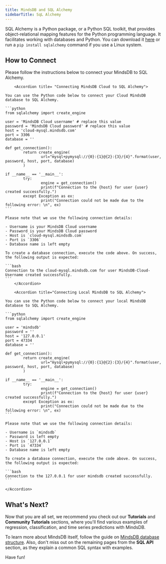 ```yaml
---
title: MindsDB and SQL Alchemy
sidebarTitle: SqL Alchemy
---
```


SQL Alchemy is a Python package, or a Python SQL toolkit, that provides
object-relational mapping features for the Python programming language. It
facilitates working with databases and Python. You can download it
[here](https://www.sqlalchemy.org/) or run a `pip install sqlalchemy` command if
you use a Linux system.

## How to Connect

Please follow the instructions below to connect your MindsDB to SQL Alchemy.

<AccordionGroup>

        <Accordion title= "Connecting MindsDB Cloud to SQL Alchemy">

    You can use the Python code below to connect your Cloud MindsDB database to SQL Alchemy.

    ```python
    from sqlalchemy import create_engine

    user = 'MindsDB Cloud username' # replace this value
    password = 'MindsDB Cloud password' # replace this value
    host = 'cloud-mysql.mindsdb.com'
    port = 3306
    database = ''

    def get_connection():
            return create_engine(
                    url="mysql+pymysql://{0}:{1}@{2}:{3}/{4}".format(user, password, host, port, database)
            )

    if __name__ == '__main__':
            try:
                    engine = get_connection()
                    print(f"Connection to the {host} for user {user} created successfully.")
            except Exception as ex:
                    print("Connection could not be made due to the following error: \n", ex)
    ```

    Please note that we use the following connection details:

    - Username is your MindsDB Cloud username
    - Password is your MindsDB Cloud password
    - Host is `cloud-mysql.mindsdb.com`
    - Port is `3306`
    - Database name is left empty

    To create a database connection, execute the code above. On success, the following output is expected:

    ```bash
    Connection to the cloud-mysql.mindsdb.com for user MindsDB-Cloud-Username created successfully.
    ```
        </Accordion>

        <Accordion title="Connecting Local MindsDB to SQL Alchemy">

    You can use the Python code below to connect your local MindsDB database to SQL Alchemy.

    ```python
    from sqlalchemy import create_engine

    user = 'mindsdb'
    password = ''
    host = '127.0.0.1'
    port = 47334
    database = ''

    def get_connection():
            return create_engine(
                    url="mysql+pymysql://{0}:{1}@{2}:{3}/{4}".format(user, password, host, port, database)
            )

    if __name__ == '__main__':
            try:
                    engine = get_connection()
                    print(f"Connection to the {host} for user {user} created successfully.")
            except Exception as ex:
                    print("Connection could not be made due to the following error: \n", ex)
    ```

    Please note that we use the following connection details:

    - Username is `mindsdb`
    - Password is left empty
    - Host is `127.0.0.1`
    - Port is `47334`
    - Database name is left empty

    To create a database connection, execute the code above. On success, the following output is expected:

    ```bash
    Connection to the 127.0.0.1 for user mindsdb created successfully.
    ```

    </Accordion>

</AccordionGroup>

## What's Next?

Now that you are all set, we recommend you check out our **Tutorials** and
**Community Tutorials** sections, where you'll find various examples of
regression, classification, and time series predictions with MindsDB.

To learn more about MindsDB itself, follow the guide on
[MindsDB database structure](/sql/table-structure/). Also, don't miss out on the
remaining pages from the **SQL API** section, as they explain a common SQL
syntax with examples.

Have fun!
